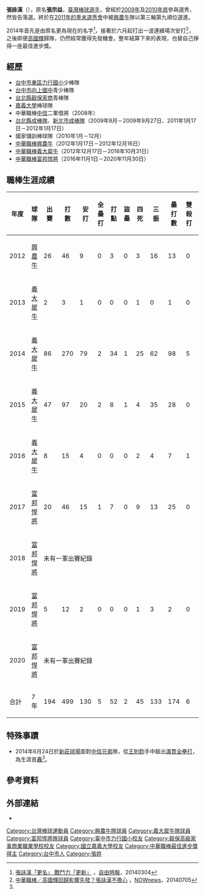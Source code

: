 {{Infobox CPBL player|
|name=張詠漢|
|image=|
|width=300|
|position=外野手|
|team=|
|number=|
|bats=左|
|throws=左|
|birthdate={{birth_date_and_age|1988|9|18|mf=y}}|
|birthplace={{TWN}}[[臺中市|臺中市]]|
|debutdate=3月18日
|debutyear=2012年
|debutteam=興農牛
|statyear=2019年球季
|stat1label=打擊率
|stat1value=0.261
|stat2label=全壘打
|stat2value=5
|stat3label=打點
|stat3value=52
|stat4label=盜壘
|stat4value=2
|teams=<nowiki></nowiki> 
*[[興農牛|興農牛]]（2012年1月17日－2012年12月16日）
*[[義大犀牛|義大犀牛]]（2012年12月17日－2016年10月31日）
*[[富邦悍將|富邦悍將]]（2016年11月1日－2020年11月30日）
|awards=<nowiki></nowiki>
*2014[[中華職棒最佳進步獎|中華職棒最佳進步獎]]|
}}

'''張詠漢'''（{{bd|1988年|9月18日|||catIdx=張}}），原名'''張宗益'''，[[臺灣|臺灣]][[棒球|棒球]][[選手|選手]]，曾經於[[中華職棒歷年選秀會#職棒二十一年（2010年）|2009年]]及[[中華職棒歷年選秀會#職棒二十二年（2011年）|2010年底]]參與選秀，然皆告落選。終於在[[中華職棒歷年選秀會#職棒二十三年（2012年）|2011年的季末選秀會]]中被[[興農牛|興農牛]]隊以第三輪第九順位選進。

2014年首先是由原名更為現在的名字<ref>[http://sports.ltn.com.tw/news/paper/758948 張詠漢「更名」 戰鬥力「更新」] {{Wayback|url=http://sports.ltn.com.tw/news/paper/758948 |date=20160819094255 }}，[[自由時報|自由時報]]，20140304</ref>，接著於六月起打出一波連續場次安打<ref name="grandslam">[http://www.nownews.com/n/2014/07/05/1309193 中華職棒／高國輝回歸影響先發？張詠漢不擔心] {{Wayback|url=http://www.nownews.com/n/2014/07/05/1309193 |date=20160809200253 }}，[[今日新聞網|NOWnews]]，20140705</ref>，之後即便[[高國輝|高國輝]]歸隊，仍然經常獲得先發機會。整年結算下來的表現，也替自己掙得一座最佳進步獎。

==經歷==
*[[臺中市東區力行國民小學|台中市東區力行國小]]少棒隊 
*[[臺中市立向上國民中學|台中市向上國中]]青少棒隊 
*[[新北市私立穀保高級家事商業職業學校|台北縣穀保家商]]青棒隊 
*[[嘉義大學|嘉義大學]]棒球隊 
*中華職棒[[中信鯨|中信]]二軍借將（2008年） 
*[[台北縣成棒隊|台北縣成棒隊]]、[[新北市成棒隊|新北市成棒隊]]（2009年8月－2009年9月27日、2011年1月17日－2012年1月17日）
*國家儲訓棒球隊（2010年1月－12月）
*[[中華職棒|中華職棒]][[興農牛|興農牛]]（2012年1月17日－2012年12月16日）
*[[中華職棒|中華職棒]][[義大犀牛|義大犀牛]]（2012年12月17日－2016年10月31日）
*[[中華職棒|中華職棒]][[富邦悍將|富邦悍將]]（2016年11月1日－2020年11月30日）

==職棒生涯成績==
{| class="wikitable" width="1000px"
|- align="center"
!年度!!球隊!!出賽!!打數!!安打!!全壘打!!打點!!盜壘!!四死!!三振!!壘打數!!雙殺打!!打擊率!!上壘率!!長打率!!OPS
|- align="center"
|2012||[[興農牛|興農牛]]||26||46||9||0||3||0||3||16||13||0||0.196||0.245||0.283||0.528
|- align="center"
|2013||[[義大犀牛|義大犀牛]]||2||3||1||0||0||0||1||0||1||0||0.333||0.500||0.333||0.833
|- align="center"
|2014||[[義大犀牛|義大犀牛]]||86||270||79||2||34||1||25||62||98||5||0.293||0.349||0.363||0.712
|- align="center"
|2015||[[義大犀牛|義大犀牛]]||47||97||20||2||8||1||4||35||28||0||0.206||0.233||0.289||0.522
|- align="center"
|2016||[[義大犀牛|義大犀牛]]||8||15||4||0||0||0||2||4||7||1||0.267||0.353||0.467||0.820
|- align=center
|2017||[[富邦悍將|富邦悍將]]||20||46||15||1||7||0||9||13||25||0||0.268||0.364||0.446||0.810
|- align="center"
|2018||[[富邦悍將|富邦悍將]]||colspan=14|未有一軍出賽紀錄
|- align="center"
|2019||[[富邦悍將|富邦悍將]]||5||12||2||0||0||0||1||3||2||0||0.167||0.231||0.167||0.398
|- align="center"
|2020||[[富邦悍將|富邦悍將]]||colspan=14|未有一軍出賽紀錄
|- style="background:#00AEAE;color:white" align="center"  
|合計||7年||194||499||130||5||52||2||45||133||174||6||0.261||0.318||0.349||0.667
|}

==特殊事蹟==
*2014年6月24日於[[新莊體育場棒球場|新莊球場]]面對[[中信兄弟|中信兄弟]]隊，從[[王則鈞|王則鈞]]手中敲出[[滿貫全壘打|滿貫全壘打]]，為生涯首[[全壘打|轟]]<ref name="grandslam"/>。
== 參考資料 ==
{{reflist}}
==外部連結==
{{台灣棒球維基館}}
{{中華職棒球員資料|id=R481|name=張詠漢}}
*{{facebook|張詠漢-Yung-han-Chang-763668227012378}}
{{start box}}
{{s-awards}}
{{s-before|[[林宗男|林宗男]]}}
{{s-title|[[中華職棒最佳進步獎|中華職棒最佳進步獎]]|2014年}}
{{s-after|[[林柏佑|林柏佑]]}}
{{end box}}
{{2007年第二十八屆小馬聯盟帕馬級世界青棒錦標賽中華青棒代表隊}}
{{DEFAULTSORT:Chang Yung Han}}
[[Category:台灣棒球運動員|Category:台灣棒球運動員]]
[[Category:興農牛隊球員|Category:興農牛隊球員]]
[[Category:義大犀牛隊球員|Category:義大犀牛隊球員]]
[[Category:富邦悍將隊球員|Category:富邦悍將隊球員]]
[[Category:臺中市力行國小校友|Category:臺中市力行國小校友]]
[[Category:穀保高級家事商業職業學校校友|Category:穀保高級家事商業職業學校校友]]
[[Category:國立嘉義大學校友|Category:國立嘉義大學校友]]
[[Category:中華職棒最佳進步獎得主|Category:中華職棒最佳進步獎得主]]
[[Category:台中市人|Category:台中市人]]
[[Category:張姓|Category:張姓]]
